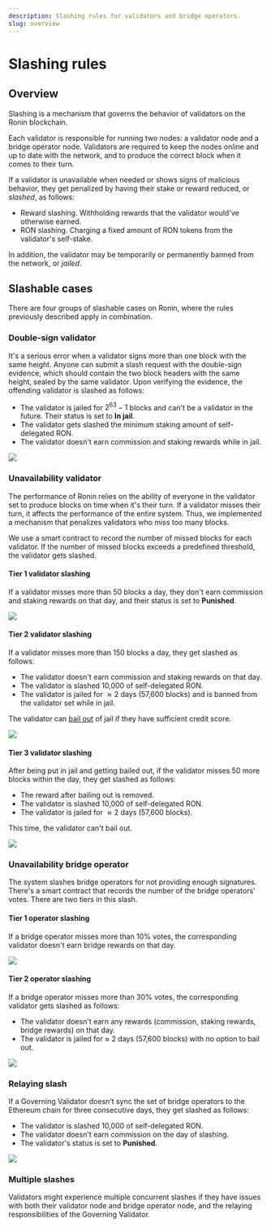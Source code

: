 ```yaml
---
description: Slashing rules for validators and bridge operators.
slug: overview
---
```



# Slashing rules

## Overview
Slashing is a mechanism that governs the behavior of validators on
the Ronin blockchain.

Each validator is responsible for running two nodes: a validator node
and a bridge operator node. Validators are required to keep the nodes
online and up to date with the network, and to produce the correct
block when it comes to their turn.

If a validator is unavailable when needed or shows signs of malicious
behavior, they get penalized by having their stake or reward reduced,
or _slashed_, as follows:
* Reward slashing. Withholding rewards that the validator would've 
otherwise earned.
* RON slashing. Charging a fixed amount of RON tokens from 
the validator's self-stake.

In addition, the validator may be temporarily or permanently banned
from the network, or _jailed_.

## Slashable cases
There are four groups of slashable cases on Ronin, where
the rules previously described apply in combination.

### Double-sign validator
It's a serious error when a validator signs more than one block with the same height.
Anyone can submit a slash request with the double-sign evidence, which
should contain the two block headers with the same height, sealed by
the same validator. Upon verifying the evidence, the offending
validator is slashed as follows:
* The validator is jailed for $2^{63}-1$ blocks and can't be a
validator in the future. Their status is set to **In jail**.
* The validator gets slashed the minimum staking amount of
self-delegated RON.
* The validator doesn't earn commission and staking rewards while in jail.

<img src={doubleSign} width={1224} />

### Unavailability validator
The performance of Ronin relies on the ability of everyone in the
validator set to produce blocks on time when it's their turn.
If a validator misses their turn, it affects the performance of
the entire system. Thus, we implemented a mechanism that penalizes
validators who miss too many blocks.

We use a smart contract to record the number of missed blocks for each
validator. If the number of missed blocks exceeds a predefined threshold,
the validator gets slashed.

#### Tier 1 validator slashing
If a validator misses more than 50 blocks a day, they don't earn
commission and staking rewards on that day, and their status is set to **Punished**.

<img src={valSlashTierOne} width={1224} />

#### Tier 2 validator slashing
If a validator misses more than 150 blocks a day, they get slashed
as follows:
* The validator doesn't earn commission and staking rewards on that day.
* The validator is slashed 10,000 of self-delegated RON.
* The validator is jailed for $\approx2$ days (57,600 blocks) and is
banned from the validator set while in jail.

The validator can [bail out](bailout.mdx) of jail if they have
sufficient credit score.

<img src={valSlashTierTwo} width={1224} />

#### Tier 3 validator slashing
After being put in jail and getting bailed out, if the validator
misses 50 more blocks within the day, they get slashed as follows:
* The reward after bailing out is removed.
* The validator is slashed 10,000 of self-delegated RON.
* The validator is jailed for $\approx2$ days (57,600 blocks). 

This time, the validator can't bail out.

<img src={valSlashTierThree} width={1224} />

### Unavailability bridge operator
The system slashes bridge operators for not providing enough signatures.
There's a smart contract that records the number of the bridge operators' votes.
There are two tiers in this slash.

#### Tier 1 operator slashing
If a bridge operator misses more than 10% votes,
the corresponding validator doesn't earn bridge rewards on that day.

<img src={bridSlashTierOne} width={1224} />

#### Tier 2 operator slashing
If a bridge operator misses more than 30% votes, 
the corresponding validator gets slashed as follows:
* The validator doesn't earn any rewards (commission,
staking rewards, bridge rewards) on that day.
* The validator is jailed for $\approx$ 2 days (57,600 blocks)
with no option to bail out.

<img src={bridSlashTierTwo} width={1224} />

### Relaying slash
If a Governing Validator doesn’t sync the set of bridge
operators to the Ethereum chain for three consecutive days,
they get slashed as follows:
* The validator is slashed 10,000 of self-delegated RON.
* The validator doesn't earn commission on the day of slashing.
* The validator's status is set to **Punished**.

<img src={relayingSlash} width={1224} />

### Multiple slashes
Validators might experience multiple concurrent slashes if they have issues
with both their validator node and bridge operator node, and the relaying
responsibilities of the Governing Validator.
